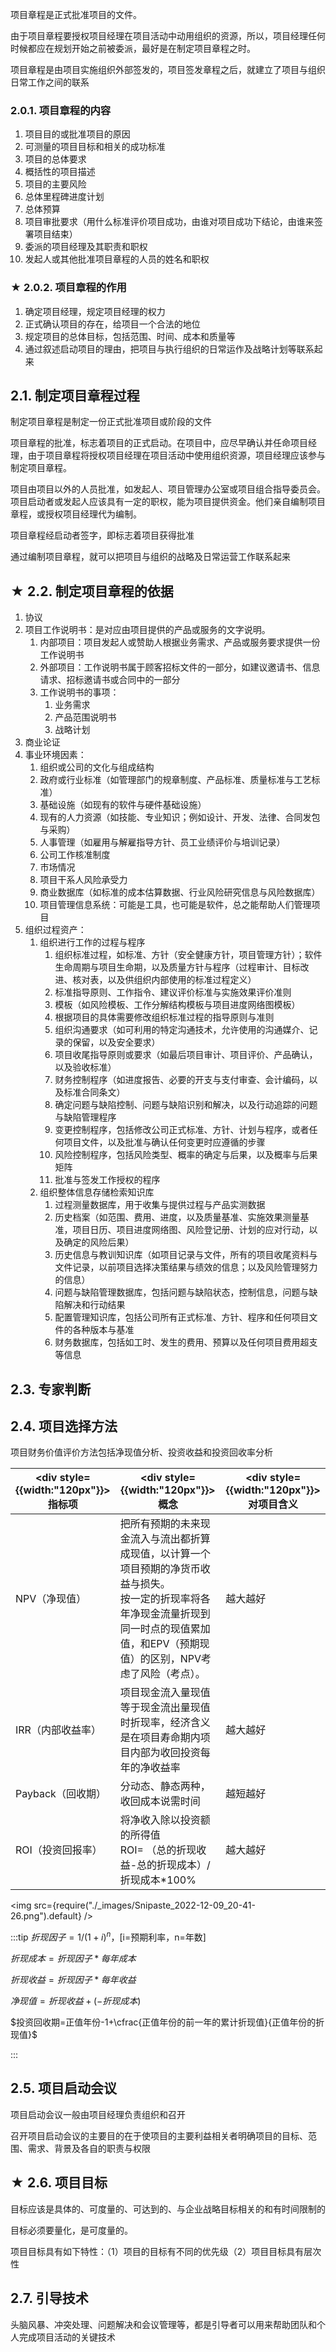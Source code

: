 项目章程是正式批准项目的文件。

<Highlight>由于项目章程要授权项目经理在项目活动中动用组织的资源，所以，项目经理任何时候都应在规划开始之前被委派，最好是在制定项目章程之时。</Highlight>

<Highlight>项目章程是由项目实施组织外部签发的，项目签发章程之后，就建立了项目与组织日常工作之间的联系</Highlight>

### 2.0.1. 项目章程的内容
1. 项目目的或批准项目的原因
2. 可测量的项目目标和相关的成功标准
3. 项目的总体要求
4. 概括性的项目描述
5. 项目的主要风险
6. 总体里程碑进度计划
7. 总体预算
8. 项目审批要求（用什么标准评价项目成功，由谁对项目成功下结论，由谁来签署项目结束）
9. 委派的项目经理及其职责和职权
10. 发起人或其他批准项目章程的人员的姓名和职权

### ★ 2.0.2. 项目章程的作用
1. 确定项目经理，规定项目经理的权力
2. 正式确认项目的存在，给项目一个合法的地位
3. 规定项目的总体目标，包括范围、时间、成本和质量等
4. 通过叙述启动项目的理由，把项目与执行组织的日常运作及战略计划等联系起来

## 2.1. 制定项目章程过程
制定项目章程是制定一份正式批准项目或阶段的文件

项目章程的批准，标志着项目的正式启动。在项目中，应尽早确认并任命项目经理，由于项目章程将授权项目经理在项目活动中使用组织资源，项目经理应该参与制定项目章程。

项目由项目以外的人员批准，如发起人、项目管理办公室或项目组合指导委员会。项目启动者或发起人应该具有一定的职权，能为项目提供资金。他们亲自编制项目章程，或授权项目经理代为编制。

项目章程经启动者签字，即标志着项目获得批准

通过编制项目章程，就可以把项目与组织的战略及日常运营工作联系起来

## ★ 2.2. 制定项目章程的依据
1. 协议
2. 项目工作说明书：是对应由项目提供的产品或服务的文字说明。
    1. 内部项目：项目发起人或赞助人根据业务需求、产品或服务要求提供一份工作说明书
    2. 外部项目：工作说明书属于顾客招标文件的一部分，如建议邀请书、信息请求、招标邀请书或合同中的一部分
    3. 工作说明书的事项：
        1. 业务需求
        2. 产品范围说明书
        3. 战略计划
3. 商业论证
4. 事业环境因素：
    1. 组织或公司的文化与组成结构
    2. 政府或行业标准（如管理部门的规章制度、产品标准、质量标准与工艺标准）
    3. 基础设施（如现有的软件与硬件基础设施）
    4. 现有的人力资源（如技能、专业知识；例如设计、开发、法律、合同发包与采购）
    5. 人事管理（如雇用与解雇指导方针、员工业绩评价与培训记录）
    6. 公司工作核准制度
    7. 市场情况
    8. 项目干系人风险承受力
    9. 商业数据库（如标准的成本估算数据、行业风险研究信息与风险数据库）
    10. 项目管理信息系统：可能是工具，也可能是软件，总之能帮助人们管理项目
5.  组织过程资产：
    1.  组织进行工作的过程与程序
        1.  组织标准过程，如标准、方针（安全健康方针，项目管理方针）；软件生命周期与项目生命期，以及质量方针与程序（过程审计、目标改进、核对表，以及供组织内部使用的标准过程定义）
        2.  标准指导原则、工作指令、建议评价标准与实施效果评价准则
        3.  模板（如风险模板、工作分解结构模板与项目进度网络图模板）
        4.  根据项目的具体需要修改组织标准过程的指导原则与准则
        5.  组织沟通要求（如可利用的特定沟通技术，允许使用的沟通媒介、记录的保留，以及安全要求）
        6.  项目收尾指导原则或要求（如最后项目审计、项目评价、产品确认，以及验收标准）
        7.  财务控制程序（如进度报告、必要的开支与支付审查、会计编码，以及标准合同条文）
        8.  确定问题与缺陷控制、问题与缺陷识别和解决，以及行动追踪的问题与缺陷管理程序
        9.  变更控制程序，包括修改公司正式标准、方针、计划与程序，或者任何项目文件，以及批准与确认任何变更时应遵循的步骤
        10. 风险控制程序，包括风险类型、概率的确定与后果，以及概率与后果矩阵
        11. 批准与签发工作授权的程序
    2.  组织整体信息存储检索知识库
        1.  过程测量数据库，用于收集与提供过程与产品实测数据
        2.  历史档案（如范围、费用、进度，以及质量基准、实施效果测量基准，项目日历、项目进度网络图、风险登记册、计划的应对行动，以及确定的风险后果）
        3.  历史信息与教训知识库（如项目记录与文件，所有的项目收尾资料与文件记录，以前项目选择决策结果与绩效的信息；以及风险管理努力的信息）
        4.  问题与缺陷管理数据库，包括问题与缺陷状态，控制信息，问题与缺陷解决和行动结果
        5.  配置管理知识库，包括公司所有正式标准、方针、程序和任何项目文件的各种版本与基准
        6.  财务数据库，包括如工时、发生的费用、预算以及任何项目费用超支等信息


## 2.3. 专家判断

## 2.4. 项目选择方法
项目财务价值评价方法包括净现值分析、投资收益和投资回收率分析

| <div style={{width:"120px"}}>指标项</div> | <div style={{width:"120px"}}>概念</div>                                                                                                                                                            | <div style={{width:"120px"}}>对项目含义</div> |
| ----------------------------------------- | -------------------------------------------------------------------------------------------------------------------------------------------------------------------------------------------------- | --------------------------------------------- |
| NPV（净现值）                             | 把所有预期的未来现金流入与流出都折算成现值，以计算一个项目预期的净货币收益与损失。<br />按一定的折现率将各年净现金流量折现到同一时点的现值累加值，和EPV（预期现值）的区别，NPV考虑了风险（考点）。 | 越大越好                                      |
| IRR（内部收益率）                         | 项目现金流入量现值等于现金流出量现值时折现率，经济含义是在项目寿命期内项目内部为收回投资每年的净收益率                                                                                             | 越大越好                                      |
| Payback（回收期）                         | 分动态、静态两种，收回成本说需时间                                                                                                                                                                 | 越短越好                                      |
| ROI（投资回报率）                         | 将净收入除以投资额的所得值<br />ROI= （总的折现收益-总的折现成本）/折现成本*100%                                                                                                                   | 越大越好                                      |

<img src={require("./_images/Snipaste_2022-12-09_20-41-26.png").default} />

:::tip
$折现因子=1/(1+i)^n$，[i=预期利率，n=年数]

$折现成本=折现因子*每年成本$

$折现收益=折现因子*每年收益$

$净现值=折现收益+(-折现成本)$

$投资回收期=正值年份-1+\cfrac{正值年份的前一年的累计折现值}{正值年份的折现值}$

:::

## 2.5. 项目启动会议
项目启动会议一般由项目经理负责组织和召开

召开项目启动会议的主要目的在于使项目的主要利益相关者明确项目的目标、范围、需求、背景及各自的职责与权限

## ★ 2.6. 项目目标
<Highlight>目标应该是具体的、可度量的、可达到的、与企业战略目标相关的和有时间限制的</Highlight>

<Highlight>目标必须要量化，是可度量的。</Highlight>

项目目标具有如下特性：（1）项目的目标有不同的优先级（2）项目目标具有层次性

## 2.7. 引导技术
头脑风暴、冲突处理、问题解决和会议管理等，都是引导者可以用来帮助团队和个人完成项目活动的关键技术